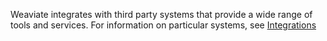 Weaviate integrates with third party systems that provide a wide range of tools and services. For information on particular systems, see [Integrations](/docs/integrations)